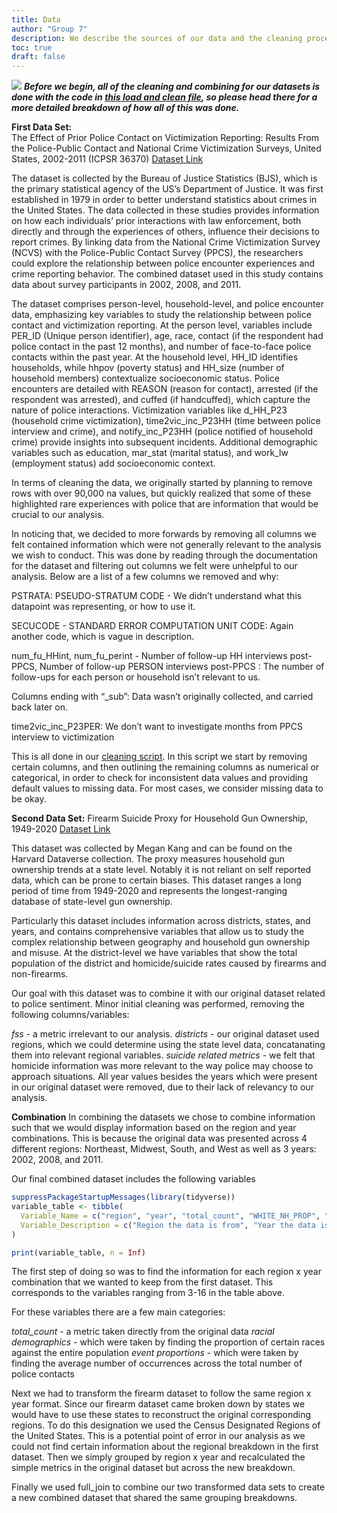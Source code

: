 ```yaml
---
title: Data
author: "Group 7"
description: We describe the sources of our data and the cleaning process.
toc: true
draft: false
---
```


![](images/data-import-cheatsheet-thumbs.png)
***Before we begin, all of the cleaning and combining for our datasets is done with the code in [this load and clean file](\scripts\load_and_clean_data.R), so please head there for a more detailed breakdown of how all of this was done.***

**First Data Set:**  
The Effect of Prior Police Contact on Victimization Reporting: Results From the Police-Public Contact and National Crime Victimization Surveys, United States, 2002-2011 (ICPSR 36370) 
[Dataset Link](https://www.icpsr.umich.edu/web/NACJD/studies/36370/)

The dataset is collected by the Bureau of Justice Statistics (BJS), which is the primary statistical agency of the US's Department of Justice. It was first established in 1979 in order to better understand statistics about crimes in the United States. The data collected in these studies provides information on how each individuals' prior interactions with law enforcement, both directly and through the experiences of others, influence their decisions to report crimes. By linking data from the National Crime Victimization Survey (NCVS) with the Police-Public Contact Survey (PPCS), the researchers could explore the relationship between police encounter experiences and crime reporting behavior. The combined dataset used in this study contains data about survey participants in 2002, 2008, and 2011.


The dataset comprises person-level, household-level, and police encounter data, emphasizing key variables to study the relationship between police contact and victimization reporting. 
At the person level, variables include PER_ID (Unique person identifier), age, race, contact (if the respondent had police contact in the past 12 months), and number of face-to-face police contacts within the past year.
At the household level, HH_ID identifies households, while hhpov (poverty status) and HH_size (number of household members) contextualize socioeconomic status. Police encounters are detailed with REASON (reason for contact), arrested (if the respondent was arrested), and cuffed (if handcuffed), which capture the nature of police interactions. 
Victimization variables like d_HH_P23 (household crime victimization), time2vic_inc_P23HH (time between police interview and crime), and notify_inc_P23HH (police notified of household crime) provide insights into subsequent incidents. 
Additional demographic variables such as education, mar_stat (marital status), and work_lw (employment status) add socioeconomic context.

In terms of cleaning the data, we originally started by planning to remove rows with over 90,000 na values, but quickly realized that some of these highlighted rare experiences with police that are information that would be crucial to our analysis. 

In noticing that, we decided to more forwards by removing all columns we felt contained information which were not generally relevant to the analysis we wish to conduct. This was done by reading through the documentation for the dataset and filtering out columns we felt were unhelpful to our analysis. Below are a list of a few columns we removed and why:

PSTRATA: PSEUDO-STRATUM CODE - We didn't understand what this datapoint was representing, or how to use it.

SECUCODE - STANDARD ERROR COMPUTATION UNIT CODE: Again another code, which is vague in description.

num_fu_HHint, num_fu_perint - Number of follow-up HH interviews post-PPCS, Number of follow-up PERSON interviews post-PPCS : The number of follow-ups for each person or household isn't relevant to us.

Columns ending with "_sub": Data wasn't originally collected, and carried back later on. 

time2vic_inc_P23PER: We don't want to investigate months from PPCS interview to victimization

This is all done in our [cleaning script](\scripts\load_and_clean_data.R). In this script we start by removing certain columns, and then outlining the remaining columns as numerical or categorical, in order to check for inconsistent data values and providing default values to missing data. For most cases, we consider missing data to be okay.

**Second Data Set:**
Firearm Suicide Proxy for Household Gun Ownership, 1949-2020
[Dataset Link](https://dataverse.harvard.edu/dataset.xhtml?persistentId=doi:10.7910/DVN/QVYDUD)

This dataset was collected by Megan Kang and can be found on the Harvard Dataverse collection. The proxy measures household gun ownership trends at a state level. Notably it is not reliant on self reported data, which can be prone to certain biases. This dataset ranges a long period of time from 1949-2020 and represents the longest-ranging database of state-level gun ownership. 

Particularly this dataset includes information across districts, states, and years, and contains comprehensive variables that allow us to study the complex relationship between geography and household gun ownership and misuse. At the district-level we have variables that show the total population of the district and homicide/suicide rates caused by firearms and non-firearms.

Our goal with this dataset was to combine it with our original dataset related to police sentiment. Minor initial cleaning was performed, removing the following columns/variables:

*fss* - a metric irrelevant to our analysis.
*districts* - our original dataset used regions, which we could determine using the state level data, concatanating them into relevant regional variables.
*suicide related metrics* - we felt that homicide information was more relevant to the way police may choose to approach situations.
All year values besides the years which were present in our original dataset were removed, due to their lack of relevancy to our analysis. 

**Combination**
In combining the datasets we chose to combine information such that we would display information based on the region and year combinations. This is because the original data was presented across 4 different regions: Northeast, Midwest, South, and West as well as 3 years: 2002, 2008, and 2011.

Our final combined dataset includes the following variables
```r
suppressPackageStartupMessages(library(tidyverse))
variable_table <- tibble(
  Variable_Name = c("region", "year", "total_count", "WHITE_NH_PROP", "B_NH_PROP", "HISPANIC_PROP", "OTHER_MULTI_NH_PROP", "CONTACT_FREQ", "OC_FRISK_PROP", "TC_FRISK_PROP", "VSRCH_PROP", "ARREST_PROP", "CUFFED_PROP", "PROPER_PROP", "IMPROPER_PROP", "AVG_CONT", "population", "fa_homicides", "nfa_homicides", "homicides", "fa_homicide_rate", "nfa_homicide_rate", "homicide_rate"),
  Variable_Description = c("Region the data is from", "Year the data is from", "Total number of responses in the police sentiment dataset", "White non-hispanic proportion of responses for police sentiment", "Black non-hispanic proportion of responses for police sentiment", "Hispanic proportion of responses for police sentiment survey", "Other/multiracial/Non-hispanic proportion of responses for police sentiment survey", "Proportion of responders who had contact with law enforcement", "Proportion of stop and frisks for non-traffic stops", "Proportion of stop and frisks for traffic stops", "Proportion of vehicle searchs", "Proportions of contacts that ended in arrest", "Proportion of contacts that included cuffing", "Proportion of contacts deemed handled proper", "Proportion of contacts deemed unproperly handled", "Average number of contacts in the last year", "Total region population from US census", "Number of Firearm homicides", "Number of non-firearm homicides", "number of homidides", "firearm homicides per 100,000", "non-firearm homicides per 100,000", "homicides per 100,000")
)

print(variable_table, n = Inf)
```


The first step of doing so was to find the information for each region x year combination that we wanted to keep from the first dataset. This corresponds to the variables ranging from 3-16 in the table above.

For these variables there are a few main categories:

*total_count* - a metric taken directly from the original data 
*racial demographics* - which were taken by finding the proportion of certain races against the entire population
*event proportions* - which were taken by finding the average number of occurrences across the total number of police contacts

Next we had to transform the firearm dataset to follow the same region x year format. Since our firearm dataset came broken down by states we would have to use these states to reconstruct the original corresponding regions. To do this designation we used the Census Designated Regions of the United States. This is a potential point of error in our analysis as we could not find certain information about the regional breakdown in the first dataset. Then we simply grouped by region x year and recalculated the simple metrics in the original dataset but across the new breakdown. 

Finally we used full_join to combine our two transformed data sets to create a new combined dataset that shared the same grouping breakdowns. 


